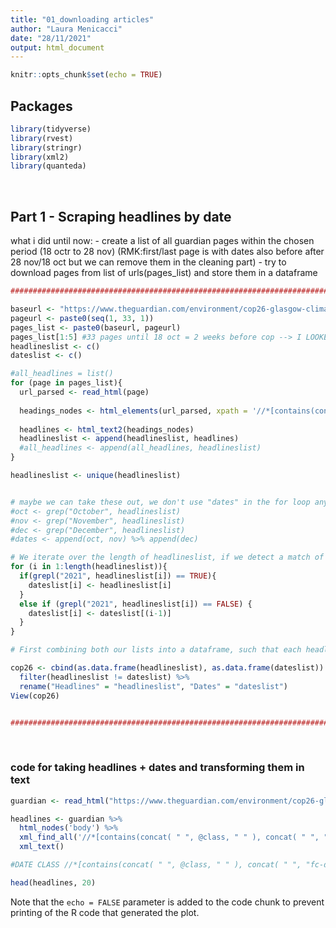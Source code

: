 ```yaml
---
title: "01_downloading articles"
author: "Laura Menicacci"
date: "28/11/2021"
output: html_document
---
```


```r
knitr::opts_chunk$set(echo = TRUE)
```

## Packages

```r
library(tidyverse)
library(rvest)
library(stringr)
library(xml2)
library(quanteda)
```
<br>

## Part 1 - Scraping headlines by date 

what i did until now: 
 - create a list of all guardian pages within the chosen period (18 octr to 28 nov) (RMK:first/last page is with dates also before after 28 nov/18 oct but we can remove them in the cleaning part)
 - try to download pages from list of urls(pages_list) and store them in a dataframe
```r
################################################################################

baseurl <- "https://www.theguardian.com/environment/cop26-glasgow-climate-change-conference-2021?page="
pageurl <- paste0(seq(1, 33, 1))
pages_list <- paste0(baseurl, pageurl)
pages_list[1:5] #33 pages until 18 oct = 2 weeks before cop --> I LOOKED AT IT BY HAND, IS THERE A WAY TO LOOK INTO IT AUTOMATICALLY? (NOT URGENT)
headlineslist <- c()
dateslist <- c()

#all_headlines = list()
for (page in pages_list){
  url_parsed <- read_html(page)
  
  headings_nodes <- html_elements(url_parsed, xpath = '//*[contains(concat( " ", @class, " " ), concat( " ", "fc-date-headline", " " ))] | //*[contains(concat( " ", @class, " " ), concat( " ", "js-headline-text", " " ))]')
  
  headlines <- html_text2(headings_nodes)
  headlineslist <- append(headlineslist, headlines)
  #all_headlines <- append(all_headlines, headlineslist)
}

headlineslist <- unique(headlineslist)


# maybe we can take these out, we don't use "dates" in the for loop anymore
#oct <- grep("October", headlineslist)
#nov <- grep("November", headlineslist)
#dec <- grep("December", headlineslist)
#dates <- append(oct, nov) %>% append(dec)

# We iterate over the length of headlineslist, if we detect a match of "2021" in the headlineslist we recognise it as a date, and copy it into our dateslist. Note we keep the same position the date had in headlines. In the case were we don't find a date in the headlineslist, we fill the spot in dateslist with the previous entry (dateslist[i] <- dateslist[i-1]).
for (i in 1:length(headlineslist)){
  if(grepl("2021", headlineslist[i]) == TRUE){
    dateslist[i] <- headlineslist[i]
  }
  else if (grepl("2021", headlineslist[i]) == FALSE) {
    dateslist[i] <- dateslist[(i-1)]
  }
}

# First combining both our lists into a dataframe, such that each headline is associated with a date, and then removing all rows in which headlines = dates since we no longer need these for reference.  

cop26 <- cbind(as.data.frame(headlineslist), as.data.frame(dateslist)) %>% 
  filter(headlineslist != dateslist) %>% 
  rename("Headlines" = "headlineslist", "Dates" = "dateslist")
View(cop26)


################################################################################

```
<br>

### code for taking headlines + dates and transforming them in text
```r
guardian <- read_html("https://www.theguardian.com/environment/cop26-glasgow-climate-change-conference-2021?page=4")

headlines <- guardian %>% 
  html_nodes('body') %>% 
  xml_find_all('//*[contains(concat( " ", @class, " " ), concat( " ", "fc-date-headline", " " ))] | //*[contains(concat( " ", @class, " " ), concat( " ", "js-headline-text", " " ))]') %>%
  xml_text()

#DATE CLASS //*[contains(concat( " ", @class, " " ), concat( " ", "fc-date-headline", " " ))]

head(headlines, 20)
```


Note that the `echo = FALSE` parameter is added to the code chunk to prevent printing of the R code that generated the plot.
